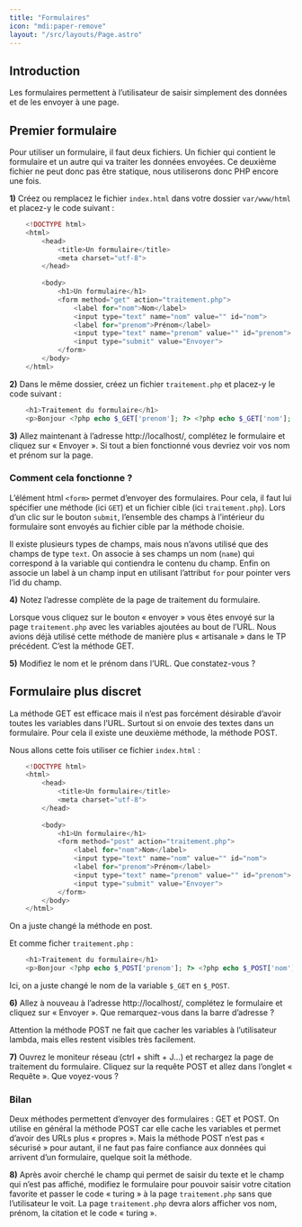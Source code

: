 ```yaml
---
title: "Formulaires"
icon: "mdi:paper-remove"
layout: "/src/layouts/Page.astro"
---
```



## Introduction

Les formulaires permettent à l’utilisateur de saisir simplement des données et
de les envoyer à une page.

## Premier formulaire

Pour utiliser un formulaire, il faut deux fichiers. Un fichier qui contient le
formulaire et un autre qui va traiter les données envoyées. Ce deuxième
fichier ne peut donc pas être statique, nous utiliserons donc PHP encore une
fois.

**1)** Créez ou remplacez le fichier `index.html` dans votre dossier
`var/www/html` et placez-y le code suivant :

```php
    <!DOCTYPE html>
    <html>
        <head>
            <title>Un formulaire</title>
            <meta charset="utf-8">
        </head>
    
        <body>
            <h1>Un formulaire</h1>
            <form method="get" action="traitement.php">
                <label for="nom">Nom</label>
                <input type="text" name="nom" value="" id="nom">
                <label for="prenom">Prénom</label>
                <input type="text" name="prenom" value="" id="prenom">
                <input type="submit" value="Envoyer">
            </form>
        </body>
    </html>
```

**2)** Dans le même dossier, créez un fichier `traitement.php` et placez-y le
code suivant :

```php
    <h1>Traitement du formulaire</h1>
    <p>Bonjour <?php echo $_GET['prenom']; ?> <?php echo $_GET['nom']; ?>, votre formulaire a bien été traité.</p>
```

**3)** Allez maintenant à l’adresse http://localhost/, complétez le
formulaire et cliquez sur « Envoyer ». Si tout a bien fonctionné vous devriez
voir vos nom et prénom sur la page.

### Comment cela fonctionne ?

L’élément html `<form>` permet d’envoyer des formulaires. Pour cela, il faut
lui spécifier une méthode (ici `GET`) et un fichier cible (ici
`traitement.php`). Lors d’un clic sur le bouton `submit`, l’ensemble des
champs à l’intérieur du formulaire sont envoyés au fichier cible par la
méthode choisie.

Il existe plusieurs types de champs, mais nous n’avons utilisé que des champs
de type `text`. On associe à ses champs un nom (`name`) qui correspond à la
variable qui contiendra le contenu du champ. Enfin on associe un label à un
champ input en utilisant l’attribut `for` pour pointer vers l’id du champ.

**4)** Notez l’adresse complète de la page de traitement du formulaire.

Lorsque vous cliquez sur le bouton « envoyer » vous êtes envoyé sur la page
`traitement.php` avec les variables ajoutées au bout de l’URL. Nous avions
déjà utilisé cette méthode de manière plus « artisanale » dans le TP
précédent. C’est la méthode GET.

**5)** Modifiez le nom et le prénom dans l’URL. Que constatez-vous ?

## Formulaire plus discret

La méthode GET est efficace mais il n’est pas forcément désirable d’avoir
toutes les variables dans l’URL. Surtout si on envoie des textes dans un
formulaire. Pour cela il existe une deuxième méthode, la méthode POST.

Nous allons cette fois utiliser ce fichier `index.html` :

```php
    <!DOCTYPE html>
    <html>
        <head>
            <title>Un formulaire</title>
            <meta charset="utf-8">
        </head>
    
        <body>
            <h1>Un formulaire</h1>
            <form method="post" action="traitement.php">
                <label for="nom">Nom</label>
                <input type="text" name="nom" value="" id="nom">
                <label for="prenom">Prénom</label>
                <input type="text" name="prenom" value="" id="prenom">
                <input type="submit" value="Envoyer">
            </form>
        </body>
    </html>
```

On a juste changé la méthode en post.

Et comme ficher `traitement.php` :

```php
    <h1>Traitement du formulaire</h1>
    <p>Bonjour <?php echo $_POST['prenom']; ?> <?php echo $_POST['nom']; ?>, votre formulaire a bien été traité.</p>
```

Ici, on a juste changé le nom de la variable `$_GET` en `$_POST`.

**6)** Allez à nouveau à l’adresse http://localhost/, complétez le
formulaire et cliquez sur « Envoyer ». Que remarquez-vous dans la barre
d’adresse ?

Attention la méthode POST ne fait que cacher les variables à l’utilisateur
lambda, mais elles restent visibles très facilement.

**7)** Ouvrez le moniteur réseau (ctrl + shift + J…) et rechargez la page de
traitement du formulaire. Cliquez sur la requête POST et allez dans l’onglet «
Requête ». Que voyez-vous ?

### Bilan

Deux méthodes permettent d’envoyer des formulaires : GET et POST. On utilise
en général la méthode POST car elle cache les variables et permet d’avoir des
URLs plus « propres ». Mais la méthode POST n’est pas « sécurisé » pour
autant, il ne faut pas faire confiance aux données qui arrivent d’un
formulaire, quelque soit la méthode.

**8)** Après avoir cherché le champ qui permet de saisir du texte et le champ
qui n’est pas affiché, modifiez le formulaire pour pouvoir saisir votre
citation favorite et passer le code « turing » à la page `traitement.php` sans
que l’utilisateur le voit. La page `traitement.php` devra alors afficher vos
nom, prénom, la citation et le code « turing ».